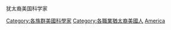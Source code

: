 犹太裔美国科学家

[[Category:各族群美國科學家|Category:各族群美國科學家]]
[[Category:各職業猶太裔美國人|Category:各職業猶太裔美國人]]
[[Category:猶太科學家|America]]